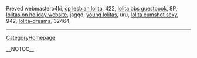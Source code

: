 Preved webmastero4ki, <a href=" http://rrlgadnpc.aokhost.com/65.html ">cp lesbian lolita</a>,  422, <a href=" http://wzzlwebiw.justfree.com/104.html ">lolita bbs guestbook</a>,  8P, <a href=" http://rsdzlafwe.247ihost.com/46.html ">lolitas on holiday website</a>,  jagqd, <a href=" http://ntyoyzukh.justfree.com/51.html ">young lolitas</a>,  uru, <a href=" http://wzzlwebiw.justfree.com/70.html ">lolita cumshot sexy</a>,  942, <a href=" http://vwrpfijzl.justfree.com/101.html ">lolita-dreams</a>,  32464,
----
[[CategoryHomepage]]

__NOTOC__
